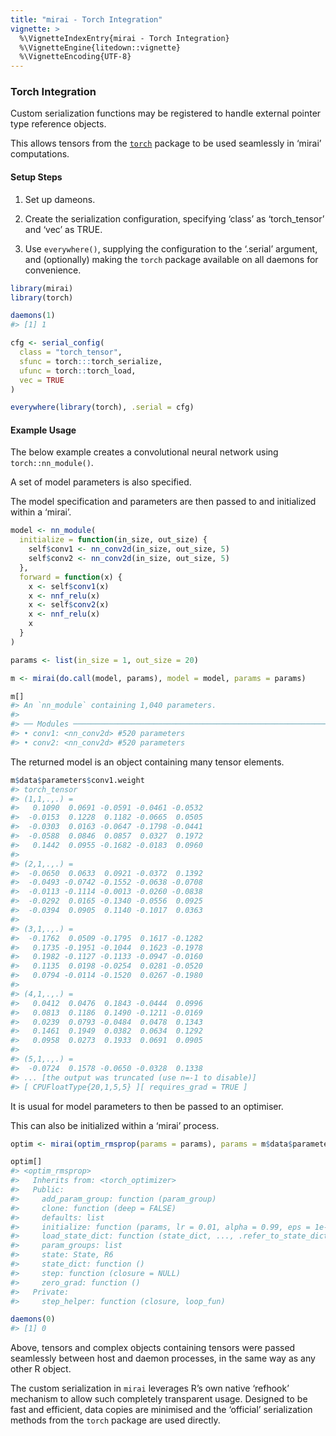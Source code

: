 ```yaml
---
title: "mirai - Torch Integration"
vignette: >
  %\VignetteIndexEntry{mirai - Torch Integration}
  %\VignetteEngine{litedown::vignette}
  %\VignetteEncoding{UTF-8}
---
```



### Torch Integration

Custom serialization functions may be registered to handle external pointer type reference objects.

This allows tensors from the [`torch`](https://torch.mlverse.org/) package to be used seamlessly in 'mirai' computations.

#### Setup Steps

1. Set up dameons.

2. Create the serialization configuration, specifying 'class' as 'torch_tensor' and 'vec' as TRUE.

3. Use `everywhere()`, supplying the configuration to the '.serial' argument, and (optionally) making the `torch` package available on all daemons for convenience.


``` r
library(mirai)
library(torch)

daemons(1)
#> [1] 1

cfg <- serial_config(
  class = "torch_tensor",
  sfunc = torch:::torch_serialize,
  ufunc = torch::torch_load,
  vec = TRUE
)

everywhere(library(torch), .serial = cfg)
```
#### Example Usage

The below example creates a convolutional neural network using `torch::nn_module()`.

A set of model parameters is also specified.

The model specification and parameters are then passed to and initialized within a 'mirai'.


``` r
model <- nn_module(
  initialize = function(in_size, out_size) {
    self$conv1 <- nn_conv2d(in_size, out_size, 5)
    self$conv2 <- nn_conv2d(in_size, out_size, 5)
  },
  forward = function(x) {
    x <- self$conv1(x)
    x <- nnf_relu(x)
    x <- self$conv2(x)
    x <- nnf_relu(x)
    x
  }
)

params <- list(in_size = 1, out_size = 20)

m <- mirai(do.call(model, params), model = model, params = params)

m[]
#> An `nn_module` containing 1,040 parameters.
#> 
#> ── Modules ────────────────────────────────────────────────────────────────────────────────────────────────────────────
#> • conv1: <nn_conv2d> #520 parameters
#> • conv2: <nn_conv2d> #520 parameters
```
The returned model is an object containing many tensor elements.

``` r
m$data$parameters$conv1.weight
#> torch_tensor
#> (1,1,.,.) = 
#>   0.1090  0.0691 -0.0591 -0.0461 -0.0532
#>  -0.0153  0.1228  0.1182 -0.0665  0.0505
#>  -0.0303  0.0163 -0.0647 -0.1798 -0.0441
#>  -0.0588  0.0846  0.0857  0.0327  0.1972
#>   0.1442  0.0955 -0.1682 -0.0183  0.0960
#> 
#> (2,1,.,.) = 
#>  -0.0650  0.0633  0.0921 -0.0372  0.1392
#>  -0.0493 -0.0742 -0.1552 -0.0638 -0.0708
#>  -0.0113 -0.1114 -0.0013 -0.0260 -0.0838
#>  -0.0292  0.0165 -0.1340 -0.0556  0.0925
#>  -0.0394  0.0905  0.1140 -0.1017  0.0363
#> 
#> (3,1,.,.) = 
#>  -0.1762  0.0509 -0.1795  0.1617 -0.1282
#>   0.1735 -0.1951 -0.1044  0.1623 -0.1978
#>   0.1982 -0.1127 -0.1133 -0.0947 -0.0160
#>   0.1135  0.0198 -0.0254  0.0281 -0.0520
#>   0.0794 -0.0114 -0.1520  0.0267 -0.1980
#> 
#> (4,1,.,.) = 
#>   0.0412  0.0476  0.1843 -0.0444  0.0996
#>   0.0813  0.1186  0.1490 -0.1211 -0.0169
#>   0.0239  0.0793 -0.0484  0.0478  0.1343
#>   0.1461  0.1949  0.0382  0.0634  0.1292
#>   0.0958  0.0273  0.1933  0.0691  0.0905
#> 
#> (5,1,.,.) = 
#>  -0.0724  0.1578 -0.0650 -0.0328  0.1338
#> ... [the output was truncated (use n=-1 to disable)]
#> [ CPUFloatType{20,1,5,5} ][ requires_grad = TRUE ]
```
It is usual for model parameters to then be passed to an optimiser.

This can also be initialized within a 'mirai' process.

``` r
optim <- mirai(optim_rmsprop(params = params), params = m$data$parameters)

optim[]
#> <optim_rmsprop>
#>   Inherits from: <torch_optimizer>
#>   Public:
#>     add_param_group: function (param_group) 
#>     clone: function (deep = FALSE) 
#>     defaults: list
#>     initialize: function (params, lr = 0.01, alpha = 0.99, eps = 1e-08, weight_decay = 0, 
#>     load_state_dict: function (state_dict, ..., .refer_to_state_dict = FALSE) 
#>     param_groups: list
#>     state: State, R6
#>     state_dict: function () 
#>     step: function (closure = NULL) 
#>     zero_grad: function () 
#>   Private:
#>     step_helper: function (closure, loop_fun)

daemons(0)
#> [1] 0
```
Above, tensors and complex objects containing tensors were passed seamlessly between host and daemon processes, in the same way as any other R object.

The custom serialization in `mirai` leverages R's own native 'refhook' mechanism to allow such completely transparent usage. Designed to be fast and efficient, data copies are minimised and the 'official' serialization methods from the `torch` package are used directly.
